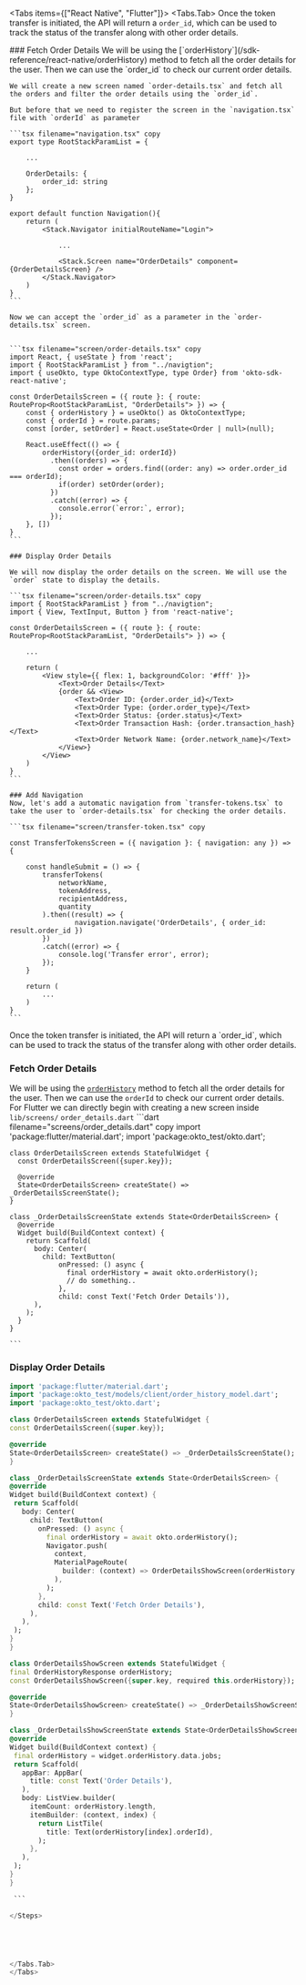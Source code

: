 
<Tabs items={["React Native", "Flutter"]}>
<Tabs.Tab>
Once the token transfer is initiated, the API will return a `order_id`, which can be used to track the status of the transfer along with other order details.

<Steps>
    ### Fetch Order Details
    We will be using the [`orderHistory`](/sdk-reference/react-native/orderHistory) method to fetch all the order details for the user. Then we can use the `order_id` to check our current order details.
    
    We will create a new screen named `order-details.tsx` and fetch all the orders and filter the order details using the `order_id`.

    But before that we need to register the screen in the `navigation.tsx` file with `orderId` as parameter

    ```tsx filename="navigation.tsx" copy
    export type RootStackParamList = {
        
        ...

        OrderDetails: { 
            order_id: string 
        };
    }

    export default function Navigation(){
        return (
            <Stack.Navigator initialRouteName="Login">
                
                ...

                <Stack.Screen name="OrderDetails" component={OrderDetailsScreen} />
            </Stack.Navigator>
        )
    }
    ```

    Now we can accept the `order_id` as a parameter in the `order-details.tsx` screen.


    ```tsx filename="screen/order-details.tsx" copy
    import React, { useState } from 'react';
    import { RootStackParamList } from "../navigtion";
    import { useOkto, type OktoContextType, type Order} from 'okto-sdk-react-native';

    const OrderDetailsScreen = ({ route }: { route: RouteProp<RootStackParamList, "OrderDetails"> }) => {
        const { orderHistory } = useOkto() as OktoContextType;
        const { orderId } = route.params;
        const [order, setOrder] = React.useState<Order | null>(null);

        React.useEffect(() => {
            orderHistory({order_id: orderId})
              .then((orders) => {
                const order = orders.find((order: any) => order.order_id === orderId);
                if(order) setOrder(order);
              })
              .catch((error) => {
                console.error(`error:`, error);
              });
        }, [])
    }
    ```

    ### Display Order Details

    We will now display the order details on the screen. We will use the `order` state to display the details.

    ```tsx filename="screen/order-details.tsx" copy
    import { RootStackParamList } from "../navigtion";
    import { View, TextInput, Button } from 'react-native';

    const OrderDetailsScreen = ({ route }: { route: RouteProp<RootStackParamList, "OrderDetails"> }) => {
        
        ...

        return (
            <View style={{ flex: 1, backgroundColor: '#fff' }}>
                <Text>Order Details</Text>
                {order && <View>
                    <Text>Order ID: {order.order_id}</Text>
                    <Text>Order Type: {order.order_type}</Text>
                    <Text>Order Status: {order.status}</Text>
                    <Text>Order Transaction Hash: {order.transaction_hash}</Text>
                    <Text>Order Network Name: {order.network_name}</Text>
                </View>}
            </View>
        )
    }
    ```

    ### Add Navigation
    Now, let's add a automatic navigation from `transfer-tokens.tsx` to take the user to `order-details.tsx` for checking the order details.

    ```tsx filename="screen/transfer-token.tsx" copy

    const TransferTokensScreen = ({ navigation }: { navigation: any }) => {
        
        const handleSubmit = () => {
            transferTokens(
                networkName,
                tokenAddress,
                recipientAddress,
                quantity
            ).then((result) => {
                    navigation.navigate('OrderDetails', { order_id: result.order_id })
            })
            .catch((error) => {
                console.log('Transfer error', error);
            });
        }
        
        return (
            ...
        )
    }
    ```
</Steps>
</Tabs.Tab>
<Tabs.Tab>
Once the token transfer is initiated, the API will return a `order_id`, which can be used to track the status of the transfer along with other order details.  

<Steps>

  ### Fetch Order Details
  We will be using the [`orderHistory`](/sdk-reference/flutter/orderHistory) method to fetch all the order details for the user. Then we can use the `orderId` to check our current order details.
    For Flutter we can directly begin with creating a new screen inside `lib/screens/` `order_details.dart`
    ```dart filename="screens/order_details.dart" copy
    import 'package:flutter/material.dart';
    import 'package:okto_test/okto.dart';

    class OrderDetailsScreen extends StatefulWidget {
      const OrderDetailsScreen({super.key});

      @override
      State<OrderDetailsScreen> createState() => _OrderDetailsScreenState();
    }

    class _OrderDetailsScreenState extends State<OrderDetailsScreen> {
      @override
      Widget build(BuildContext context) {
        return Scaffold(
          body: Center(
            child: TextButton(
                onPressed: () async {
                  final orderHistory = await okto.orderHistory();
                  // do something..
                },
                child: const Text('Fetch Order Details')),
          ),
        );
      }
    }

    ```

### Display Order Details

   ```dart filename="screens/order_details.dart" copy
import 'package:flutter/material.dart';
import 'package:okto_test/models/client/order_history_model.dart';
import 'package:okto_test/okto.dart';

class OrderDetailsScreen extends StatefulWidget {
  const OrderDetailsScreen({super.key});

  @override
  State<OrderDetailsScreen> createState() => _OrderDetailsScreenState();
}

class _OrderDetailsScreenState extends State<OrderDetailsScreen> {
  @override
  Widget build(BuildContext context) {
    return Scaffold(
      body: Center(
        child: TextButton(
          onPressed: () async {
            final orderHistory = await okto.orderHistory();
            Navigator.push(
              context,
              MaterialPageRoute(
                builder: (context) => OrderDetailsShowScreen(orderHistory: orderHistory),
              ),
            );
          },
          child: const Text('Fetch Order Details'),
        ),
      ),
    );
  }
}

class OrderDetailsShowScreen extends StatefulWidget {
  final OrderHistoryResponse orderHistory;
  const OrderDetailsShowScreen({super.key, required this.orderHistory});

  @override
  State<OrderDetailsShowScreen> createState() => _OrderDetailsShowScreenState();
}

class _OrderDetailsShowScreenState extends State<OrderDetailsShowScreen> {
  @override
  Widget build(BuildContext context) {
    final orderHistory = widget.orderHistory.data.jobs;
    return Scaffold(
      appBar: AppBar(
        title: const Text('Order Details'),
      ),
      body: ListView.builder(
        itemCount: orderHistory.length,
        itemBuilder: (context, index) {
          return ListTile(
            title: Text(orderHistory[index].orderId),
          );
        },
      ),
    );
  }
}

    ```

</Steps>



  

</Tabs.Tab>
</Tabs>
